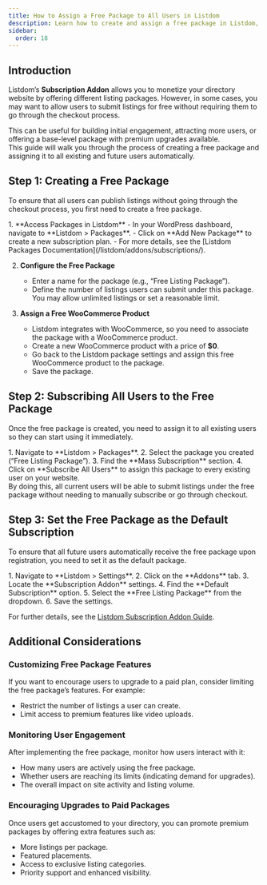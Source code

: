 ```yaml
---
title: How to Assign a Free Package to All Users in Listdom
description: Learn how to create and assign a free package in Listdom, subscribe all users, and set it as the default subscription.
sidebar:
  order: 18
---
```



## Introduction

Listdom’s **Subscription Addon** allows you to monetize your directory website by offering different listing packages. However, in some cases, you may want to allow users to submit listings for free without requiring them to go through the checkout process.  

This can be useful for building initial engagement, attracting more users, or offering a base-level package with premium upgrades available.  
This guide will walk you through the process of creating a free package and assigning it to all existing and future users automatically.

## Step 1: Creating a Free Package

To ensure that all users can publish listings without going through the checkout process, you first need to create a free package.

<Steps>
1. **Access Packages in Listdom**  
   - In your WordPress dashboard, navigate to **Listdom > Packages**.  
   - Click on **Add New Package** to create a new subscription plan.  
   - For more details, see the [Listdom Packages Documentation](/listdom/addons/subscriptions/).  

2. **Configure the Free Package**  
   - Enter a name for the package (e.g., “Free Listing Package”).  
   - Define the number of listings users can submit under this package. You may allow unlimited listings or set a reasonable limit.  

3. **Assign a Free WooCommerce Product**  
   - Listdom integrates with WooCommerce, so you need to associate the package with a WooCommerce product.  
   - Create a new WooCommerce product with a price of **$0**.  
   - Go back to the Listdom package settings and assign this free WooCommerce product to the package.  
   - Save the package.  
</Steps>

## Step 2: Subscribing All Users to the Free Package

Once the free package is created, you need to assign it to all existing users so they can start using it immediately.

<Steps>
1. Navigate to **Listdom > Packages**.  
2. Select the package you created (“Free Listing Package”).  
3. Find the **Mass Subscription** section.  
4. Click on **Subscribe All Users** to assign this package to every existing user on your website.  
</Steps>

<Aside type="note">
By doing this, all current users will be able to submit listings under the free package without needing to manually subscribe or go through checkout.
</Aside>

## Step 3: Set the Free Package as the Default Subscription

To ensure that all future users automatically receive the free package upon registration, you need to set it as the default package.

<Steps>
1. Navigate to **Listdom > Settings**.  
2. Click on the **Addons** tab.  
3. Locate the **Subscription Addon** settings.  
4. Find the **Default Subscription** option.  
5. Select the **Free Listing Package** from the dropdown.  
6. Save the settings.  
</Steps>

For further details, see the [Listdom Subscription Addon Guide](/listdom/addons/subscriptions/).

## Additional Considerations

### Customizing Free Package Features
If you want to encourage users to upgrade to a paid plan, consider limiting the free package’s features. For example:  

- Restrict the number of listings a user can create.  
- Limit access to premium features like video uploads.  

### Monitoring User Engagement
After implementing the free package, monitor how users interact with it:  

- How many users are actively using the free package.  
- Whether users are reaching its limits (indicating demand for upgrades).  
- The overall impact on site activity and listing volume.  

### Encouraging Upgrades to Paid Packages
Once users get accustomed to your directory, you can promote premium packages by offering extra features such as:  

- More listings per package.  
- Featured placements.  
- Access to exclusive listing categories.  
- Priority support and enhanced visibility.  
